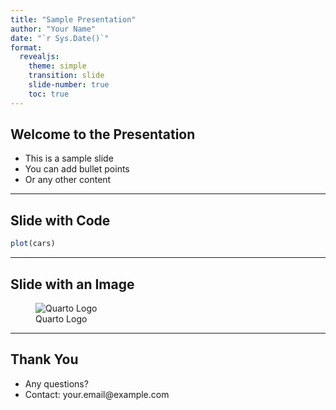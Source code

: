 ```yaml
---
title: "Sample Presentation"
author: "Your Name"
date: "`r Sys.Date()`"
format:
  revealjs:
    theme: simple
    transition: slide
    slide-number: true
    toc: true
---
```


## Welcome to the Presentation

- This is a sample slide
- You can add bullet points
- Or any other content

---

## Slide with Code

```r
plot(cars)
```

---

## Slide with an Image

![Quarto Logo](https://quarto.org/docs/images/quarto.png)

---

## Thank You

- Any questions?
- Contact: your.email@example.com
